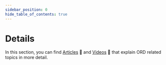 ```yaml
---
sidebar_position: 0
hide_table_of_contents: true
---
```


# Details

In this section, you can find [Articles](./articles/index.mdx) 📖 and [Videos](./videos/index.mdx) 🎦 that explain ORD related topics in more detail.
